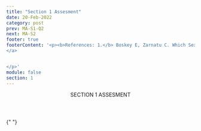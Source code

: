 ```yaml
---
title: "Section 1 Assesment"
date: 20-Feb-2022
category: post
prev: MA-S1-Q2
next: MA-S2
footer: true
footerContent: '<p><b>References: 1.</b> Boskey E, Zarnatu C. Which Sexually Transmitted Infections Spread by Skin Contact? Verywellhealth.com. December 3, 2020. Accessed May 19, 2022. <a href="https://www.verywellhealth.com/sexually-transmitted-infections-spread-by-skin-contact-3133056">https://www.verywellhealth.com/sexually-transmitted-infections-spread-by-skin-contact-3133056</a> <b>2.</b> Centers for Disease Control and Prevention. Genital HPV Infection – Fact Sheet. April 12, 2022. Accessed May 19, 2022.<a href="https://www.cdc.gov/std/hpv/stdfact-hpv.htm"> https://www.cdc.gov/std/hpv/stdfact-hpv.htm</a><b>3.</b> Centers for Disease Control and Prevention. Syphilis – CDC Fact Sheet. February 10, 2022. Accessed May 19, 2022. <a href="https://www.cdc.gov/std/syphilis/stdfact-syphilis.htm#:~:text=You%20can%20get%20syphilis%20by,toilet%20seats"> https://www.cdc.gov/std/syphilis/stdfact-syphilis.htm#:~:text=You%20can%20get%20syphilis%20by,toilet%20seats
</a>


</p>'
module: false
section: 1
---
```


<Header>
  SECTION 1<span className="text-red"> ASSESMENT</span>
</Header>

{" "}

<Quiz
  title="Which types of STIs can be transmitted through skin-to-skin contact?"
  options="HIV,Chlamydia,Hepatitis A, B, and C,Herpes"
  answer="3"
  response="Other STIs that can spread through skin-to-skin contact include HPV and syphilis<sup>1-3</sup>."
/>
